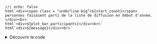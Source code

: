```ojs
//| echo: false
html`<div><span class = "underline-big">${start_count}</span> personnes faisaient parti de la liste de diffusion en début d'année.</div><br>`
html`<div>${plot_bar_participants}</div><br>`
html`<div>${message}</div><br>`
```


<details>

<summary>
Découvrir le code
</summary>

Voir plus bas la définition des objets Javascript 👇️

```javascript
html`<div><span class = "underline-big">${start_count}</span> personnes faisaient parti de la liste de diffusion en début d'année.</div><br>`
html`<div>${plot_bar_participants}</div><br>`
html`<div>${message}</div>`
```

</details>
